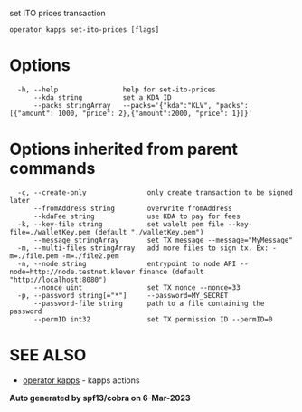 set ITO prices transaction

```undefined
operator kapps set-ito-prices [flags]
```

# Options

```undefined
  -h, --help                help for set-ito-prices
      --kda string          set a KDA ID
      --packs stringArray   --packs='{"kda":"KLV", "packs": [{"amount": 1000, "price": 2},{"amount":2000, "price": 1}]}'
```

# Options inherited from parent commands

```undefined
  -c, --create-only               only create transaction to be signed later
      --fromAddress string        overwrite fromAddress
      --kdaFee string             use KDA to pay for fees
  -k, --key-file string           set walelt pem file --key-file=./walletKey.pem (default "./walletKey.pem")
      --message stringArray       set TX message --message="MyMessage"
  -m, --multi-files stringArray   add more files to sign tx. Ex: -m=./file.pem -m=./file2.pem
  -n, --node string               entrypoint to node API --node=http://node.testnet.klever.finance (default "http://localhost:8080")
      --nonce uint                set TX nonce --nonce=33
  -p, --password string[="*"]     --password=MY_SECRET
      --password-file string      path to a file containing the password
      --permID int32              set TX permission ID --permID=0
```

# SEE ALSO

- [operator kapps](undefined) - kapps actions

**Auto generated by spf13/cobra on 6-Mar-2023**

